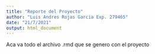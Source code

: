 ```yaml
---
title: "Reporte del Proyecto"
author: "Luis Andres Rojas Garcia Exp. 279465"
date: "21/7/2021"
output: html_document
---
```


Aca va todo el archivo .rmd que se genero con el proyecto
